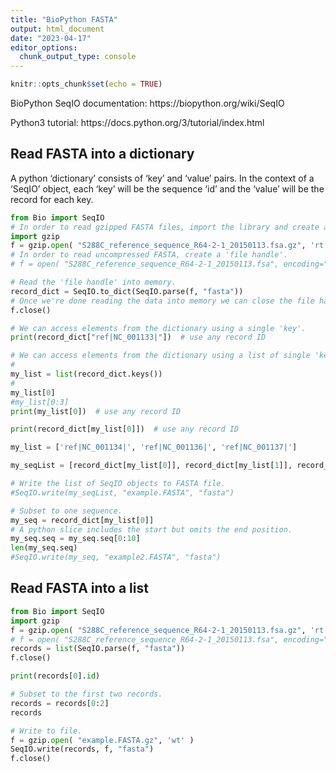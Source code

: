```yaml
---
title: "BioPython FASTA"
output: html_document
date: "2023-04-17"
editor_options: 
  chunk_output_type: console
---
```


```r
knitr::opts_chunk$set(echo = TRUE)
```


BioPython SeqIO documentation:
https://biopython.org/wiki/SeqIO

Python3 tutorial:
https://docs.python.org/3/tutorial/index.html


## Read FASTA into a dictionary

A python 'dictionary' consists of 'key' and 'value' pairs.
In the context of a 'SeqIO' object, each 'key' will be the sequence 'id' and the 'value' will be the record for each key.

```python
from Bio import SeqIO
# In order to read gzipped FASTA files, import the library and create a 'file handle'.
import gzip
f = gzip.open( "S288C_reference_sequence_R64-2-1_20150113.fsa.gz", 'rt' )
# In order to read uncompressed FASTA, create a 'file handle'.
# f = open( "S288C_reference_sequence_R64-2-1_20150113.fsa", encoding="utf-8" )

# Read the 'file handle' into memory.
record_dict = SeqIO.to_dict(SeqIO.parse(f, "fasta"))
# Once we're done reading the data into memory we can close the file handle.
f.close()

# We can access elements from the dictionary using a single 'key'.
print(record_dict["ref|NC_001133|"])  # use any record ID

# We can access elements from the dictionary using a list of single 'key's.
#
my_list = list(record_dict.keys())
#
my_list[0]
#my_list[0:3]
print(my_list[0])  # use any record ID

print(record_dict[my_list[0]])  # use any record ID

my_list = ['ref|NC_001134|', 'ref|NC_001136|', 'ref|NC_001137|']

my_seqList = [record_dict[my_list[0]], record_dict[my_list[1]], record_dict[my_list[2]]]

# Write the list of SeqIO objects to FASTA file.
#SeqIO.write(my_seqList, "example.FASTA", "fasta")

# Subset to one sequence.
my_seq = record_dict[my_list[0]]
# A python slice includes the start but omits the end position.
my_seq.seq = my_seq.seq[0:10]
len(my_seq.seq)
#SeqIO.write(my_seq, "example2.FASTA", "fasta")

```


## Read FASTA into a list


```python
from Bio import SeqIO
import gzip
f = gzip.open( "S288C_reference_sequence_R64-2-1_20150113.fsa.gz", 'rt' )
# f = open( "S288C_reference_sequence_R64-2-1_20150113.fsa", encoding="utf-8" )
records = list(SeqIO.parse(f, "fasta"))
f.close()

print(records[0].id)

# Subset to the first two records.
records = records[0:2]
records

# Write to file.
f = gzip.open( "example.FASTA.gz", 'wt' )
SeqIO.write(records, f, "fasta")
f.close()
```


